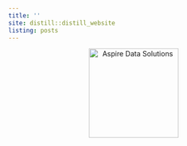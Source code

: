 ---
title: ''
site: distill::distill_website
listing: posts
---

<!-- in <head> -->
<link rel="icon" href="images/favicon.ico" sizes="any">

<!-- in the page body/header -->
<header class="site-header">
  <a class="brand" href="/">
    <img src="/images/aspire-logo-1.jpg" alt="Aspire Data Solutions" width="180" height="auto">
  </a>
</header>
